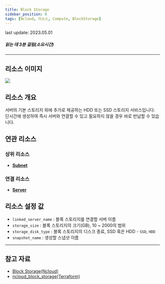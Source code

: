```yaml
---
title: Block Storage
sidebar_position: 0
tags: [Ncloud, 리소스, Compute, BlockStorage]
---
```



<span className="theme-doc-version-badge badge badge--secondary">
    last update: 2023.05.01
</span>

##### 읽는 데 3분 걸림(소요시간)

---

## 리소스 이미지

<img src={icon} />

## 리소스 개요

서버의 기본 스토리지 외에 추가로 제공하는 HDD 또는 SSD 스토리지 서비스입니다. 단시간에 생성하여 즉시 서버와 연결할 수 있고 필요하지 않을 경우 바로 반납할 수 있습니다.

## 연관 리소스

### 상위 리소스

-   [**Subnet**](https://docs.cstudio.app/docs/resource/ncloud/Network/Subnet)

### 연결 리소스

-   [**Server**](https://docs.cstudio.app/docs/resource/ncloud/Compute/Server)

## 리소스 설정 값

-   `linked_server_name` : 블록 스토리지를 연결할 서버 이름
-   `storage_size` : 블록 스토리지의 크기(GB), 10 ~ 2000의 범위
-   `storage_disk_type` : 블록 스토리지의 디스크 종료, SSD 혹은 HDD - `SSD`, `HDD`
-   `snapshot_name` : 생성할 스냅샷 이름

---

## 참고 자료

-   [Block Storage(Ncloud)](https://www.ncloud.com/product/storage/blockStorage)
-   [ncloud_block_storage(Terraform)](https://registry.terraform.io/providers/NaverCloudPlatform/ncloud/latest/docs/resources/block_storage)
